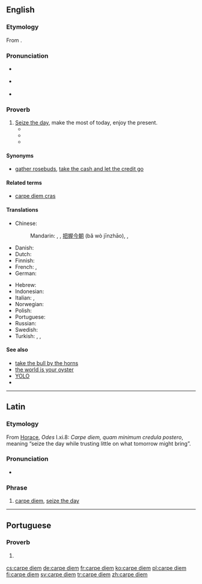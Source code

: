 ==English==
{{was wotd|2013|January|9}}
{{was wotd|2015|January|9}}
{{wikipedia}}

===Etymology===
From {{etyl|la|en}} {{term|carpe diem||seize the day|lang=la}}.

===Pronunciation===
* {{a|UK}} {{IPA|/ˌkɑː.peɪ ˈdiː.əm/|lang=en}}
* {{a|US}} {{IPA|/ˌkɑɹ.peɪ ˈdi.əm/|lang=en}}
* {{audio|En-us-carpe diem.ogg|Audio (US)|lang=en}}

===Proverb===
{{head|en|proverb|head=[[carpe#Latin|carpe]] [[diem#Latin|diem]]}}

# [[seize the day|Seize the day]], make the most of today, enjoy the present.
#* {{quote-book|year = 1905
|title = Heretics
|first = G. K.
|last = Chesterton
|authorlink = G. K. Chesterton
|location = New York
|publisher = John Lane
|ol = 24174141M
|url = http://www.gutenberg.org/ebooks/470
|passage = It is the '''carpe diem''' religion; but the '''carpe diem''' religion is not the religion of happy people, but of very unhappy people.
}}
#* {{quote-book|date = 2007-07-30
|title = The Suicide of Reason: Radical Islam's Threat to the West
|first = Lee
|last = Harris
|authorlink = Lee Harris (essayist)
|chapter = Can '''Carpe Diem''' Societies Survive?
|location = New York
|publisher = Basic Books
|isbn = 9780465002030
|lccn = 2007007954
|ol = 9697473M
|page = 241
|pageurl = http://books.google.com/books?id=3L5gc953HZUC&pg=PA241&dq=%22carpe+diem%22
|passage = Indeed, in an extreme '''carpe diem''' society, children are raised without being given any sense that they have a transgenerational duty to the as yet unborn— the duty to leave them a better world.
}}
#* {{quote-video|date = 2011-01-29
|title = {{w|Phineas and Ferb}}
|episode = Rollercoaster: The Musical!
|season = 2
|number = 38
|at = “'''Carpe Diem'''” (song)
|passage = Just grab those opportunities when you see 'em / Cause every day's a brand new day, you gotta '''carpe diem'''
}}

====Synonyms====
* [[gather rosebuds]], [[take the cash and let the credit go]]

====Related terms====
* [[carpe diem cras]]

====Translations====
{{trans-top|seize the day}}
* Chinese:
*: Mandarin: {{t|cmn|及時行樂|sc=Hani}}, {{t+|cmn|及时行乐|tr=jíshíxínglè|sc=Hani}}, [[把握]][[今朝]] (bǎ wò jīnzhāo), {{qualifier|literary}} {{t|cmn|花開堪折直須折|sc=Hani}}, {{t|cmn|花开堪折直须折|tr=huā kāi kān zhé zhí xū zhé|sc=Hani}}
* Danish: {{t|da|fang dagen}}
* Dutch: {{t|nl|pluk de dag}}
* Finnish: {{t|fi|tartu hetkeen}}
* French: {{t|fr|cueille le jour}}, {{t+|fr|carpe diem}}
* German: {{t|de|Nutze den Tag}}
{{trans-mid}}
* Hebrew: {{t|he|קרפה דיים|sc=Hebr}}
* Indonesian: {{t|id|raih hari ini}}
* Italian: {{t|it|cogli l'attimo}}, {{t|it|vivere alla giornata}}
* Norwegian: {{t|no|grip dagen}}
* Polish: {{t|pl|chwytaj dzień}}
* Portuguese: {{t|pt|carpe diem}}
* Russian: {{t|ru|лови момент|tr=loví momént}}
* Swedish: {{t+|sv|fånga dagen}}
* Turkish: {{t|tr|günü yakala}}, {{t|tr|anı yaşa}}, {{t|tr|günü yaşa}}
{{trans-bottom}}

====See also====
* [[take the bull by the horns]]
* [[the world is your oyster]]
* [[YOLO]]
* {{commonslite|Category:Carpe diem|carpe diem}}

----

==Latin==

===Etymology===
From [[Horace]], ''Odes'' I.xi.8: ''Carpe diem, quam minimum credula postero'', meaning “seize the day while trusting little on what tomorrow might bring”.

===Pronunciation===
* {{la-IPA}}

===Phrase===
{{head|la|phrase}}

# [[#English|carpe diem]], [[seize the day]]

----

==Portuguese==

===Proverb===
{{head|pt|proverb|head=[[carpe#Latin|carpe]] [[diem#Latin|diem]]}}

# {{l/en|seize the day}} {{gloss|enjoy the present}}

[[cs:carpe diem]]
[[de:carpe diem]]
[[fr:carpe diem]]
[[ko:carpe diem]]
[[pl:carpe diem]]
[[fi:carpe diem]]
[[sv:carpe diem]]
[[tr:carpe diem]]
[[zh:carpe diem]]